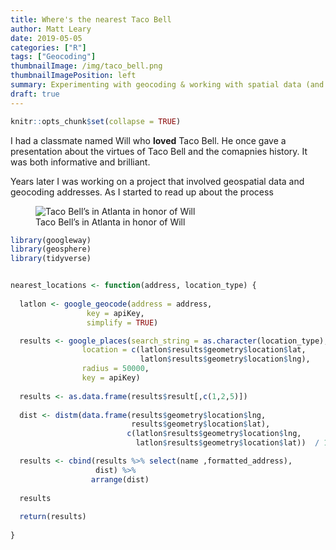 ```yaml
---
title: Where's the nearest Taco Bell
author: Matt Leary
date: 2019-05-05
categories: ["R"]
tags: ["Geocoding"]
thumbnailImage: /img/taco_bell.png
thumbnailImagePosition: left
summary: Experimenting with geocoding & working with spatial data (and ultimately finding the nearest taco bell)
draft: true
---
```


```r
knitr::opts_chunk$set(collapse = TRUE)
```


I had a classmate named Will who **loved** Taco Bell.  He once gave a presentation about the virtues of Taco Bell and the comapnies history.  It was both informative and brilliant.

Years later I was working on a project that involved geospatial data and geocoding addresses.  As I started to read up about the process 

![Taco Bell's in Atlanta in honor of Will](/img/taco_bell.png)



```r

library(googleway)
library(geosphere)
library(tidyverse)


nearest_locations <- function(address, location_type) {
  
  latlon <- google_geocode(address = address,
                 key = apiKey,
                 simplify = TRUE)

  results <- google_places(search_string = as.character(location_type),
                location = c(latlon$results$geometry$location$lat,
                             latlon$results$geometry$location$lng),
                radius = 50000,
                key = apiKey) 
  
  results <- as.data.frame(results$result[,c(1,2,5)]) 
  
  dist <- distm(data.frame(results$geometry$location$lng,
                           results$geometry$location$lat),
                          c(latlon$results$geometry$location$lng,
                            latlon$results$geometry$location$lat))  / 1609.34

  results <- cbind(results %>% select(name ,formatted_address),
                   dist) %>% 
                  arrange(dist)
  
  results 
  
  return(results)
  
}
```

